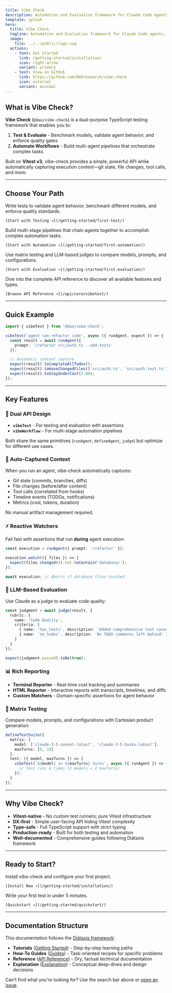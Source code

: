 ```yaml
---
title: Vibe Check
description: Automation and Evaluation framework for Claude Code agents, built on Vitest v3
template: splash
hero:
  title: Vibe Check
  tagline: Automation and Evaluation framework for Claude Code agents, built on Vitest v3
  image:
    file: ../../public/logo.svg
  actions:
    - text: Get Started
      link: /getting-started/installation/
      icon: right-arrow
      variant: primary
    - text: View on GitHub
      link: https://github.com/DAOresearch/vibe-check
      icon: external
      variant: minimal
---
```



## What is Vibe Check?

**Vibe Check** (`@dao/vibe-check`) is a dual-purpose TypeScript testing framework that enables you to:

1. **Test & Evaluate** - Benchmark models, validate agent behavior, and enforce quality gates
2. **Automate Workflows** - Build multi-agent pipelines that orchestrate complex tasks

Built on **Vitest v3**, vibe-check provides a simple, powerful API while automatically capturing execution context—git state, file changes, tool calls, and more.

---

## Choose Your Path

<CardGrid>
  <Card title="Test & Evaluate Agents" icon="approve-check">
    Write tests to validate agent behavior, benchmark different models, and enforce quality standards.

    [Start with Testing →](/getting-started/first-test/)
  </Card>

  <Card title="Automate Workflows" icon="rocket">
    Build multi-stage pipelines that chain agents together to accomplish complex automation tasks.

    [Start with Automation →](/getting-started/first-automation/)
  </Card>

  <Card title="Benchmark & Compare" icon="bars">
    Use matrix testing and LLM-based judges to compare models, prompts, and configurations.

    [Start with Evaluation →](/getting-started/first-evaluation/)
  </Card>

  <Card title="Explore the API" icon="open-book">
    Dive into the complete API reference to discover all available features and types.

    [Browse API Reference →](/api/core/vibetest/)
  </Card>
</CardGrid>

---

## Quick Example

```typescript
import { vibeTest } from '@dao/vibe-check';

vibeTest('agent can refactor code', async ({ runAgent, expect }) => {
  const result = await runAgent({
    prompt: '/refactor src/auth.ts --add-tests'
  });

  // Automatic context capture
  expect(result).toCompleteAllTodos();
  expect(result).toHaveChangedFiles(['src/auth.ts', 'src/auth.test.ts']);
  expect(result).toStayUnderCost(2.00);
});
```

---

## Key Features

### 🎯 Dual API Design

- **`vibeTest`** - For testing and evaluation with assertions
- **`vibeWorkflow`** - For multi-stage automation pipelines

Both share the same primitives (`runAgent`, `defineAgent`, `judge`) but optimize for different use cases.

### 📸 Auto-Captured Context

When you run an agent, vibe-check automatically captures:

- Git state (commits, branches, diffs)
- File changes (before/after content)
- Tool calls (correlated from hooks)
- Timeline events (TODOs, notifications)
- Metrics (cost, tokens, duration)

No manual artifact management required.

### ⚡ Reactive Watchers

Fail fast with assertions that run **during** agent execution:

```typescript
const execution = runAgent({ prompt: '/refactor' });

execution.watch(({ files }) => {
  expect(files.changed()).not.toContain('database/');
});

await execution; // Aborts if database files touched
```

### 🧪 LLM-Based Evaluation

Use Claude as a judge to evaluate code quality:

```typescript
const judgment = await judge(result, {
  rubric: {
    name: 'Code Quality',
    criteria: [
      { name: 'has_tests', description: 'Added comprehensive test coverage' },
      { name: 'no_todos', description: 'No TODO comments left behind' }
    ]
  }
});

expect(judgment.passed).toBe(true);
```

### 📊 Rich Reporting

- **Terminal Reporter** - Real-time cost tracking and summaries
- **HTML Reporter** - Interactive reports with transcripts, timelines, and diffs
- **Custom Matchers** - Domain-specific assertions for agent behavior

### 🔄 Matrix Testing

Compare models, prompts, and configurations with Cartesian product generation:

```typescript
defineTestSuite({
  matrix: {
    model: ['claude-3-5-sonnet-latest', 'claude-3-5-haiku-latest'],
    maxTurns: [5, 10]
  },
  test: ({ model, maxTurns }) => {
    vibeTest(`${model} in ${maxTurns} turns`, async ({ runAgent }) => {
      // Test runs 4 times (2 models × 2 maxTurns)
    });
  }
});
```

---

## Why Vibe Check?

- **Vitest-native** - No custom test runners; pure Vitest infrastructure
- **DX-first** - Simple user-facing API hiding Vitest complexity
- **Type-safe** - Full TypeScript support with strict typing
- **Production-ready** - Built for both testing and automation
- **Well-documented** - Comprehensive guides following Diátaxis framework

---

## Ready to Start?

<CardGrid stagger>
  <Card title="Installation" icon="rocket">
    Install vibe-check and configure your first project.

    [Install Now →](/getting-started/installation/)
  </Card>

  <Card title="5-Minute Quickstart" icon="laptop">
    Write your first test in under 5 minutes.

    [Quickstart →](/getting-started/quickstart/)
  </Card>
</CardGrid>

---

## Documentation Structure

This documentation follows the [Diátaxis framework](https://diataxis.fr/):

- **Tutorials** ([Getting Started](/getting-started/installation/)) - Step-by-step learning paths
- **How-To Guides** ([Guides](/guides/)) - Task-oriented recipes for specific problems
- **Reference** ([API Reference](/api/)) - Dry, factual technical documentation
- **Explanation** ([Explanation](/explanation/)) - Conceptual deep-dives and design decisions

Can't find what you're looking for? Use the search bar above or [open an issue](https://github.com/DAOresearch/vibe-check/issues).
